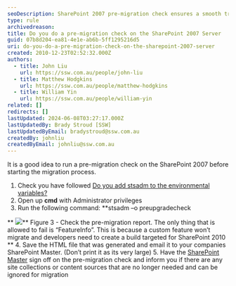 ```yaml
---
seoDescription: SharePoint 2007 pre-migration check ensures a smooth transition to SharePoint 2010 by identifying potential issues and eliminating unnecessary site collections or content sources.
type: rule
archivedreason:
title: Do you do a pre-migration check on the SharePoint 2007 Server
guid: 07b8d204-ea81-4e1e-ab6b-5ff1295216d5
uri: do-you-do-a-pre-migration-check-on-the-sharepoint-2007-server
created: 2010-12-23T02:52:32.000Z
authors:
  - title: John Liu
    url: https://ssw.com.au/people/john-liu
  - title: Matthew Hodgkins
    url: https://ssw.com.au/people/matthew-hodgkins
  - title: William Yin
    url: https://ssw.com.au/people/william-yin
related: []
redirects: []
lastUpdated: 2024-06-08T03:27:17.000Z
lastUpdatedBy: Brady Stroud [SSW]
lastUpdatedByEmail: bradystroud@ssw.com.au
createdBy: johnliu
createdByEmail: johnliu@ssw.com.au
---
```


It is a good idea to run a pre-migration check on the SharePoint 2007 before starting the migration process.

1. Check you have followed [Do you add stsadm to the environmental variables?](/do-you-add-stsadm-to-environmental-variables)
2. Open up **cmd** with Administrator privileges
3. Run the following command: \*\*stsadm –o preupgradecheck

** ![](/uploads/rules/do-you-do-a-pre-migration-check-on-the-sharepoint-2007-server/preupgradecheck.png)**
Figure 3 - Check the pre-migration report. The only thing that is allowed to fail is “FeatureInfo”. This is because a custom feature won’t migrate and developers need to create a build targeted for SharePoint 2010 \*\* 4. Save the HTML file that was generated and email it to your companies SharePoint Master. (Don’t print it as its very large) 5. Have the [SharePoint Master](/do-you-have-a-sharepoint-master) sign off on the pre-migration check and inform you if there are any site collections or content sources that are no longer needed and can be ignored for migration
